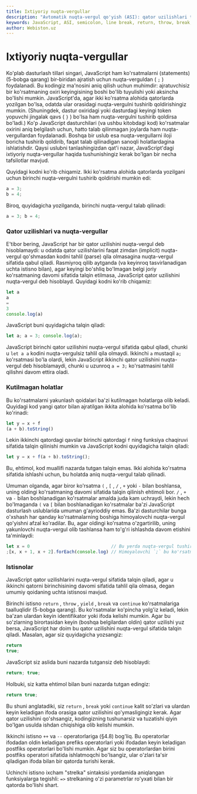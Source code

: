 ```yaml
---
title: Ixtiyoriy nuqta-vergullar
description: "Avtomatik nuqta-vergul qo'yish (ASI): qator uzilishlari talqini, himoyalovchi `;` ishlatish, `return/throw/break/continue` istisnolari, `++/--` va strelkali funksiyalar bilan nozik holatlar."
keywords: JavaScript, ASI, semicolon, line break, return, throw, break, continue, ++, --, arrow function, pitfalls
author: Webiston.uz
---
```


# Ixtiyoriy nuqta-vergullar

Ko'plab dasturlash tillari singari, JavaScript ham ko'rsatmalarni (statements) (5-bobga qarang) bir-biridan ajratish uchun nuqta-verguldan ( `;` ) foydalanadi. Bu kodingiz ma'nosini aniq qilish uchun muhimdir: ajratuvchisiz bir ko'rsatmaning oxiri keyingisining boshi bo'lib tuyulishi yoki aksincha bo'lishi mumkin. JavaScript'da, agar ikki ko'rsatma alohida qatorlarda yozilgan bo'lsa, odatda ular orasidagi nuqta-vergulni tushirib qoldirishingiz mumkin. (Shuningdek, dastur oxiridagi yoki dasturdagi keyingi token yopuvchi jingalak qavs ( `}` ) bo'lsa ham nuqta-vergulni tushirib qoldirsa bo'ladi.) Ko'p JavaScript dasturchilari (va ushbu kitobdagi kod) ko'rsatmalar oxirini aniq belgilash uchun, hatto talab qilinmagan joylarda ham nuqta-vergullardan foydalanadi. Boshqa bir uslub esa nuqta-vergullarni iloji boricha tushirib qoldirib, faqat talab qilinadigan sanoqli holatlardagina ishlatishdir. Qaysi uslubni tanlashingizdan qat'i nazar, JavaScript'dagi ixtiyoriy nuqta-vergullar haqida tushunishingiz kerak bo'lgan bir necha tafsilotlar mavjud.

Quyidagi kodni ko'rib chiqamiz. Ikki ko'rsatma alohida qatorlarda yozilgani uchun birinchi nuqta-vergulni tushirib qoldirishi mumkin edi:

```js
a = 3;
b = 4;
```

Biroq, quyidagicha yozilganda, birinchi nuqta-vergul talab qilinadi:

```js
a = 3; b = 4;
```

### Qator uzilishlari va nuqta-vergullar

E'tibor bering, JavaScript har bir qator uzilishini nuqta-vergul deb hisoblamaydi: u odatda qator uzilishlarini faqat zimdan (implicit) nuqta-vergul qo'shmasdan kodni tahlil (parse) qila olmasagina nuqta-vergul sifatida qabul qiladi. Rasmiyroq qilib aytganda (va keyinroq tasvirlanadigan uchta istisno bilan), agar keyingi bo'shliq bo'lmagan belgi joriy ko'rsatmaning davomi sifatida talqin etilmasa, JavaScript qator uzilishini nuqta-vergul deb hisoblayd. Quyidagi kodni ko'rib chiqamiz:

```js
let a
a
=
3
console.log(a)
```

JavaScript buni quyidagicha talqin qiladi:

```js
let a; a = 3; console.log(a);
```

JavaScript birinchi qator uzilishini nuqta-vergul sifatida qabul qiladi, chunki u `let a a` kodini nuqta-vergulsiz tahlil qila olmaydi. Ikkinchi `a` mustaqil `a;` ko'rsatmasi bo'la olardi, lekin JavaScript ikkinchi qator uzilishini nuqta-vergul deb hisoblamaydi, chunki u uzunroq `a = 3;` ko'rsatmasini tahlil qilishni davom ettira oladi.

### Kutilmagan holatlar

Bu ko'rsatmalarni yakunlash qoidalari ba'zi kutilmagan holatlarga olib keladi. Quyidagi kod yangi qator bilan ajratilgan ikkita alohida ko'rsatma bo'lib ko'rinadi:

```js
let y = x + f
(a + b).toString()
```

Lekin ikkinchi qatordagi qavslar birinchi qatordagi `f` ning funksiya chaqiruvi sifatida talqin qilinishi mumkin va JavaScript kodni quyidagicha talqin qiladi:

```js
let y = x + f(a + b).toString();
```

Bu, ehtimol, kod muallifi nazarda tutgan talqin emas. Ikki alohida ko'rsatma sifatida ishlashi uchun, bu holatda aniq nuqta-vergul talab qilinadi.

Umuman olganda, agar biror ko'rsatma `(` , `[` , `/` , `+` yoki `-` bilan boshlansa, uning oldingi ko'rsatmaning davomi sifatida talqin qilinish ehtimoli bor. `/` , `+` va `-` bilan boshlanadigan ko'rsatmalar amalda juda kam uchraydi, lekin hech bo'lmaganda `(` va `[` bilan boshlanadigan ko'rsatmalar ba'zi JavaScript dasturlash uslublarida umuman g'ayrioddiy emas. Ba'zi dasturchilar bunga o'xshash har qanday ko'rsatmalarning boshiga himoyalovchi nuqta-vergul qo'yishni afzal ko'radilar. Bu, agar oldingi ko'rsatma o'zgartirilib, uning yakunlovchi nuqta-vergul olib tashlansa ham to'g'ri ishlashda davom etishini ta'minlaydi:

```js
let x = 0                               // Bu yerda nuqta-vergul tushirib qoldirilgan
;[x, x + 1, x + 2].forEach(console.log) // Himoyalovchi `;` bu ko'rsatmaning alohida turishini ta'minlaydi
```

### Istisnolar

JavaScript qator uzilishlarini nuqta-vergul sifatida talqin qiladi, agar u ikkinchi qatorni birinchisining davomi sifatida tahlil qila olmasa, degan umumiy qoidaning uchta istisnosi mavjud.

Birinchi istisno `return` , `throw` , `yield` , `break` va `continue` ko'rsatmalariga taalluqlidir (5-bobga qarang). Bu ko'rsatmalar ko'pincha yolg'iz keladi, lekin ba'zan ulardan keyin identifikator yoki ifoda kelishi mumkin. Agar bu so'zlarning birortasidan keyin (boshqa belgilardan oldin) qator uzilishi yuz bersa, JavaScript har doim bu qator uzilishini nuqta-vergul sifatida talqin qiladi. Masalan, agar siz quyidagicha yozsangiz:

```js
return
true;
```

JavaScript siz aslida buni nazarda tutgansiz deb hisoblaydi:

```js
return; true;
```

Holbuki, siz katta ehtimol bilan buni nazarda tutgan edingiz:

```js
return true;
```

Bu shuni anglatadiki, siz `return` , `break` yoki `continue` kalit so'zlari va ulardan keyin keladigan ifoda orasiga qator uzilishini qo'ymasligingiz kerak. Agar qator uzilishini qo'shsangiz, kodingizning tushunarsiz va tuzatishi qiyin bo'lgan usulda ishdan chiqishiga olib kelishi mumkin.

Ikkinchi istisno `++` va `--` operatorlariga (§4.8) bog'liq. Bu operatorlar ifodadan oldin keladigan prefiks operatorlari yoki ifodadan keyin keladigan postfiks operatorlari bo'lishi mumkin. Agar siz bu operatorlardan birini postfiks operatori sifatida ishlatmoqchi bo'lsangiz, ular o'zlari ta'sir qiladigan ifoda bilan bir qatorda turishi kerak.

Uchinchi istisno ixcham "strelka" sintaksisi yordamida aniqlangan funksiyalarga tegishli: `=>` strelkaning o'zi parametrlar ro'yxati bilan bir qatorda bo'lishi shart.
